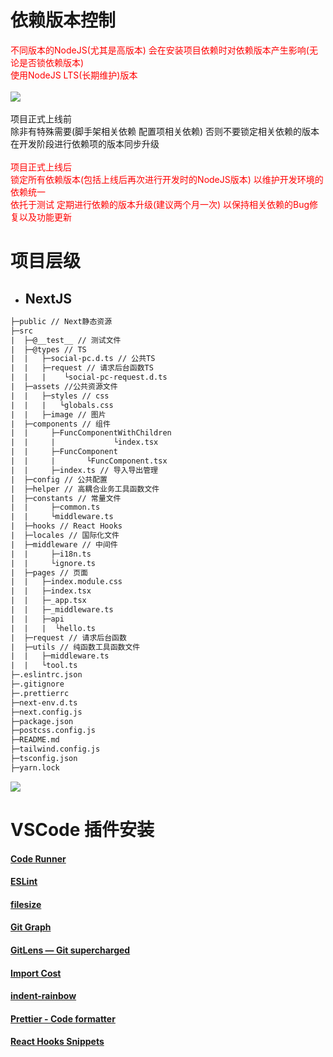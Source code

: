

<Meta title="规约/开发环境" />

# 依赖版本控制

<font color="red">
  不同版本的NodeJS(尤其是高版本)
  会在安装项目依赖时对依赖版本产生影响(无论是否锁依赖版本) <br />
  使用NodeJS LTS(长期维护)版本
</font>
<br />
<br />
<img src={nodeJS_LTS_img} />

<br />
<br />
项目正式上线前
<br />
除非有特殊需要(脚手架相关依赖 配置项相关依赖) 否则不要锁定相关依赖的版本
<br />
在开发阶段进行依赖项的版本同步升级

<br />
<br />
<font color="red">
  项目正式上线后
  <br />
  锁定所有依赖版本(包括上线后再次进行开发时的NodeJS版本)
  以维护开发环境的依赖统一
  <br />
  依托于测试 定期进行依赖的版本升级(建议两个月一次)
  以保持相关依赖的Bug修复以及功能更新
</font>

# 项目层级

- ## NextJS

```txt
├─public // Next静态资源
├─src
|  ├─@__test__ // 测试文件
|  ├─@types // TS
|  |   ├─social-pc.d.ts // 公共TS
|  |   ├─request // 请求后台函数TS
|  |   |    └social-pc-request.d.ts
|  ├─assets //公共资源文件
|  |   ├─styles // css
|  |   |   └globals.css
|  |   ├─image // 图片
|  ├─components // 组件
|  |     ├─FuncComponentWithChildren
|  |     |             └index.tsx
|  |     ├─FuncComponent
|  |     |       └FuncComponent.tsx
|  |     ├─index.ts // 导入导出管理
|  ├─config // 公共配置
|  ├─helper // 高耦合业务工具函数文件
|  ├─constants // 常量文件
|  |     ├─common.ts
|  |     └middleware.ts
|  ├─hooks // React Hooks
|  ├─locales // 国际化文件
|  ├─middleware // 中间件
|  |     ├─i18n.ts
|  |     └ignore.ts
|  ├─pages // 页面
|  |   ├─index.module.css
|  |   ├─index.tsx
|  |   ├─_app.tsx
|  |   ├─_middleware.ts
|  |   ├─api
|  |   |  └hello.ts
|  ├─request // 请求后台函数
|  ├─utils // 纯函数工具函数文件
|  |   ├─middleware.ts
|  |   └tool.ts
├─.eslintrc.json
├─.gitignore
├─.prettierrc
├─next-env.d.ts
├─next.config.js
├─package.json
├─postcss.config.js
├─README.md
├─tailwind.config.js
├─tsconfig.json
├─yarn.lock
```

<img src={nextJS_pro_tree_img} />

# VSCode 插件安装

#### [Code Runner](https://marketplace.visualstudio.com/items?itemName=formulahendry.code-runner)

#### [ESLint](https://marketplace.visualstudio.com/items?itemName=dbaeumer.vscode-eslint)

#### [filesize](https://marketplace.visualstudio.com/items?itemName=mkxml.vscode-filesize)

#### [Git Graph](https://marketplace.visualstudio.com/items?itemName=mhutchie.git-graph)

#### [GitLens — Git supercharged](https://marketplace.visualstudio.com/items?itemName=eamodio.gitlens)

#### [Import Cost](https://marketplace.visualstudio.com/items?itemName=wix.vscode-import-cost)

#### [indent-rainbow](https://marketplace.visualstudio.com/items?itemName=oderwat.indent-rainbow)

#### [Prettier - Code formatter](https://marketplace.visualstudio.com/items?itemName=esbenp.prettier-vscode)

#### [React Hooks Snippets](https://marketplace.visualstudio.com/items?itemName=AlDuncanson.react-hooks-snippets)
